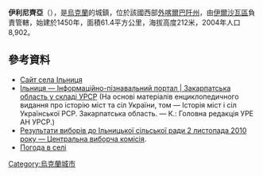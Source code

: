 {{coord|48|21|10|N|23|4|25|E|scale:100000|display=title}}

'''伊利尼齊亞'''（{{lang-uk|Ільниця}}），是[[烏克蘭|烏克蘭]]的城鎮，位於該國西部[[外喀爾巴阡州|外喀爾巴阡州]]，由[[伊爾沙瓦區|伊爾沙瓦區]]負責管轄，始建於1450年，面積61.4平方公里，海拔高度212米，2004年人口8,902。

==參考資料==
*[https://web.archive.org/web/20160110023426/http://ilnitsa.pp.ua/ Сайт села Ільниця]
* [http://imsu-zakarpattja.com/mista-i-sela-zakarpatskoi-oblasti/irshavskyj-rajon/ilnycja.html Ільниця — Інформаційно-пізнавальний портал | Закарпатська область у складі УРСР]{{Wayback|url=http://imsu-zakarpattja.com/mista-i-sela-zakarpatskoi-oblasti/irshavskyj-rajon/ilnycja.html |date=20160126053616 }} (На основі матеріалів енциклопедичного видання про історію міст та сіл України, том — Історія міст і сіл Української РСР. Закарпатська область. — К.: Головна редакція УРЕ АН УРСР.)
* [http://www.cvk.gov.ua/pls/vm2010/wp001 Результати виборів до Ільницької сільської ради 2 листопада 2010 року — Центральна виборча комісія]{{Webarchive|url=https://archive.is/20120728224448/www.cvk.gov.ua/pls/vm2010/wp001 |date=2012-07-28 }}.
* [http://weather.in.ua/ua/zakarpatskaja/9580 Погода в селі]{{Wayback|url=http://weather.in.ua/ua/zakarpatskaja/9580 |date=20161106042316 }}

{{Ukraine-geo-stub}}
[[Category:烏克蘭城市|Category:烏克蘭城市]]